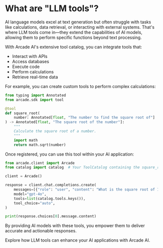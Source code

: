 # What are "LLM tools"?

AI language models excel at text generation but often struggle with tasks like calculations, data retrieval, or interacting with external systems. That's where LLM tools come in—they extend the capabilities of AI models, allowing them to perform specific functions beyond text processing.

With Arcade AI's extensive tool catalog, you can integrate tools that:

- Interact with APIs
- Access databases
- Execute code
- Perform calculations
- Retrieve real-time data

For example, you can create custom tools to perform complex calculations:

```python
from typing import Annotated
from arcade.sdk import tool

@tool
def square_root(
    number: Annotated[float, "The number to find the square root of"]
) -> Annotated[float, "The square root of the number"]:
    """
    Calculate the square root of a number.
    """
    import math
    return math.sqrt(number)
```

Once registered, you can use this tool within your AI application:

```python
from arcade.client import Arcade
from catalog import catalog  # Your ToolCatalog containing the square_root tool

client = Arcade()

response = client.chat.completions.create(
    messages=[{"role": "user", "content": "What is the square root of 144?"}],
    model="gpt-4o",
    tools=list(catalog.tools.keys()),
    tool_choice="auto",
)

print(response.choices[0].message.content)
```

By providing AI models with these tools, you empower them to deliver accurate and actionable responses.

Explore how LLM tools can enhance your AI applications with Arcade AI.
